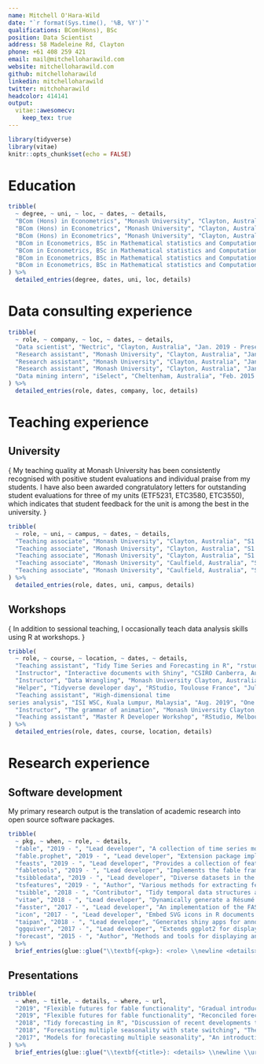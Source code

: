 ```yaml
---
name: Mitchell O'Hara-Wild
date: "`r format(Sys.time(), '%B, %Y')`"
qualifications: BCom(Hons), BSc
position: Data Scientist
address: 58 Madeleine Rd, Clayton
phone: +61 408 259 421
email: mail@mitchelloharawild.com
website: mitchelloharawild.com
github: mitchelloharawild
linkedin: mitchelloharawild
twitter: mitchoharawild
headcolor: 414141
output: 
  vitae::awesomecv:
    keep_tex: true
---
```


```r
library(tidyverse)
library(vitae)
knitr::opts_chunk$set(echo = FALSE)
```

# Education
```r
tribble(
  ~ degree, ~ uni, ~ loc, ~ dates, ~ details,
  "BCom (Hons) in Econometrics", "Monash University", "Clayton, Australia", "Mar. 2017 - Nov. 2017", "Recipient of the Econometrics Honours Memorial Scholarship, Dean's Honour, Dean's Commendation, and best in class for 5 units.",
  "BCom (Hons) in Econometrics", "Monash University", "Clayton, Australia", "Mar. 2017 - Nov. 2017", "Honours research project was to develop a state space model for quickly forecasting time series with multiple seasonalities.",
  "BCom (Hons) in Econometrics", "Monash University", "Clayton, Australia", "Mar. 2017 - Nov. 2017", "Studied units include Bayesian and frequentist econometrics, advanced statistical modelling and computational science.",
  "BCom in Econometrics, BSc in Mathematical statistics and Computational Science", "Monash University", "Clayton, Australia", "Mar. 2013 - Nov. 2016", "Recipient of the Monash Community Leaders Scholarship, International Institute of Forecasters Award, and best in class for 4 units.",
  "BCom in Econometrics, BSc in Mathematical statistics and Computational Science", "Monash University", "Clayton, Australia", "Mar. 2013 - Nov. 2016", "Mentor for the Access Monash Ambassador Program (2015 and 2016)",
  "BCom in Econometrics, BSc in Mathematical statistics and Computational Science", "Monash University", "Clayton, Australia", "Mar. 2013 - Nov. 2016", "Participant of the Vice-Chancellor's Ancora Imparo Student Leadership Program (2014)",
  "BCom in Econometrics, BSc in Mathematical statistics and Computational Science", "Monash University", "Clayton, Australia", "Mar. 2013 - Nov. 2016", "Studied a broad collection of units covering many aspects of data science. The three disciplines I majored in explored different perspectives for working with data."
) %>% 
  detailed_entries(degree, dates, uni, loc, details)
```

# Data consulting experience

```r
tribble(
  ~ role, ~ company, ~ loc, ~ dates, ~ details,
  "Data scientist", "Nectric", "Clayton, Australia", "Jan. 2019 - Present", "A variety of consulting projects with substantial spatio-temporal modelling tasks.",
  "Research assistant", "Monash University", "Clayton, Australia", "Jan. 2016 - Present", "Involved in many internal and external data projects of varying size and complexity.",
  "Research assistant", "Monash University", "Clayton, Australia", "Jan. 2016 - Present", "Projects typically feature large scale time series modelling or analysis, cross-sectional modelling and creating tools for improving workflows.",
  "Research assistant", "Monash University", "Clayton, Australia", "Jan. 2016 - Present", "Consulting project clients include: Huawei, Monash University, R Consortium, NSW Chief Scientist office, DiabetesLab and Tennis Australia.",
  "Data mining intern", "iSelect", "Cheltenham, Australia", "Feb. 2015 - Mar. 2015", "Improved business reporting with interactive visualisations, and model-based anomaly detection.",
) %>% 
  detailed_entries(role, dates, company, loc, details)
```

# Teaching experience

## University

\footnotesize{
My teaching quality at Monash University has been consistently recognised with positive student evaluations and individual praise from my students. I have also been awarded congratulatory letters for outstanding student evaluations for three of my units (ETF5231, ETC3580, ETC3550), which indicates that student feedback for the unit is among the best in the university.
}

```r
tribble(
  ~ role, ~ uni, ~ campus, ~ dates, ~ details,
  "Teaching associate", "Monash University", "Clayton, Australia", "S1 2018 - Present", "Advanced statistical modelling (ETC3580)",
  "Teaching associate", "Monash University", "Clayton, Australia", "S1 2018 - Present", "Data modelling and computing (ETC1010)",
  "Teaching associate", "Monash University", "Clayton, Australia", "S1 2018 - Present", "Applied forecasting for business and economics (ETC3550)",
  "Teaching associate", "Monash University", "Caulfield, Australia", "S1 2016 - S1 2018", "Business forecasting (ETF3231/ETF5231)",
  "Teaching associate", "Monash University", "Caulfield, Australia", "S1 2016 - S1 2018", "Mathematics for business (ETF2700)",
) %>% 
  detailed_entries(role, dates, uni, campus, details)
```

## Workshops

\footnotesize{
In addition to sessional teaching, I occasionally teach data analysis skills using R at workshops.
}

```r
tribble(
  ~ role, ~ course, ~ location, ~ dates, ~ details,
  "Teaching assistant", "Tidy Time Series and Forecasting in R", "rstudio::conf, San Francisco, California", "Jan. 2020", "Two day workshop with Rob Hyndman on forecasting using tidyverse workflows.",
  "Instructor", "Interactive documents with Shiny", "CSIRO Canberra, Australia", "Nov. 2019", "Two day intermediate workshop on developing of shiny applications.",
  "Instructor", "Data Wrangling", "Monash University Clayton, Australia", "Sep. 2019", "A short workshop in the student ran 'R Workshops for Beginners' series on using tidyr and dplyr to wrangle data.",
  "Helper", "Tidyverse developer day", "RStudio, Toulouse France", "Jul. 2019", "A one day developer day where I helped R users resolve issues on tidyverse packages.",
  "Teaching assistant", "High-dimensional time
series analysis", "ISI WSC, Kuala Lumpur, Malaysia", "Aug. 2019", "One day short course with Rob Hyndman for analysing and forecasting large collections of time series.",
  "Instructor", "The grammar of animation", "Monash University Clayton, Australia", "Mar. 2019", "A short workshop for NUMBAT group on creating animated graphics in R with gganimate",
  "Teaching assistant", "Master R Developer Workshop", "RStudio, Melbourne Australia", "Dec. 2016", "A two day workshop with Hadley Wicham on programming with R and developing R packages.",
) %>% 
  detailed_entries(role, dates, course, location, details)
```

# Research experience

## Software development

My primary research output is the translation of academic research into open source software packages.

```r
tribble(
  ~ pkg, ~ when, ~ role, ~ details,
  "fable", "2019 - ", "Lead developer", "A collection of time series models for use in a tidyverse workflow.",
  "fable.prophet", "2019 - ", "Lead developer", "Extension package implementing the prophet forecasting procedure for fable.",
  "feasts", "2019 - ", "Lead developer", "Provides a collection of features, decompositions, statistical summaries and graphics functions for the analysing tidy time series data.",
  "fabletools", "2019 - ", "Lead developer", "Implements the fable framework for analysing time series within a tidyverse workflow. This package is developer oriented, allowing developers to extend the framework with their own models and algorithms.",
  "tsibbledata", "2019 - ", "Lead developer", "Diverse datasets in the 'tsibble' data structure. These datasets are useful for learning and demonstrating how tidy temporal data can tidied, visualised, and forecasted.",
  "tsfeatures", "2019 - ", "Author", "Various methods for extracting features from time series data.",
  "tsibble", "2018 - ", "Contributor", "Tidy temporal data structures and tools. The data for the tidy time series collection of packages.",
  "vitae", "2018 - ", "Lead developer", "Dynamically generate a Résumé or CV using R Markdown. This CV is created using code with that package!",
  "fasster", "2017 - ", "Lead developer", "An implementation of the FASSTER (Forecasting with Additive Switching of Seasonality, Trend and Exogenous Regressors) model in the fable framework. This is the model developed for my honours thesis.",
  "icon", "2017 - ", "Lead developer", "Embed SVG icons in R documents such as slides, reports and apps.",
  "taipan", "2018 - ", "Lead developer", "Generates shiny apps for annotating image data. Image annotations are typically used for training and evaluation of machine learning models.",
  "ggquiver", "2017 - ", "Lead developer", "Extends ggplot2 for displaying vector fields on plots.",
  "forecast", "2015 - ", "Author", "Methods and tools for displaying and analysing univariate time series forecasts including exponential smoothing via state space models and automatic ARIMA modelling."
) %>% 
  brief_entries(glue::glue("\\textbf{<pkg>}: <role> \\newline <details>", .open = "<", .close = ">"), when, .protect = FALSE)
```

<!-- ## Academic research -->

<!-- fasster, taipan, fable -->

## Presentations

```r
tribble(
  ~ when, ~ title, ~ details, ~ where, ~ url,
  "2019", "Flexible futures for fable functionality", "Gradual introduction to tidy forecasting with fable. Flexibility is demonstrated with combination modelling and package extensibilitiy.", "MelbURN meetup", "https://slides.mitchelloharawild.com/fable-tfeam/",
  "2019", "Flexible futures for fable functionality", "Reconciled forecasting of many time series with model combinations.", "ISF 2019", "https://slides.mitchelloharawild.com/isf2019/",
  "2018", "Tidy forecasting in R", "Discussion of recent developments to the fable framework.", "MelbURN meetup", "https://slides.mitchelloharawild.com/fable-tfeam/",
  "2018", "Forecasting multiple seasonality with state switching", "The FASSTER model with the fable framework.", "useR! 2018", "https://slides.mitchelloharawild.com/user2018",
  "2017", "Models for forecasting multiple seasonality", "An introduction to the FASSTER model.", "MelbURN meetup", "https://slides.mitchelloharawild.com/melburn17/",
) %>% 
  brief_entries(glue::glue("\\textbf{<title>}: <details> \\newline \\url{<url>}", .open = "<", .close = ">"), when, .protect = FALSE)
```

<!-- # Relevant Skills -->
<!-- ```{r} -->
<!-- cvskill("Data Analysis", c("Visualisation", "Data Cleaning", "Forecasting", "Modelling", "Communication", "Inference", "Machine Learning", "Web Scraping")) -->
<!-- cvskill("Programming", c("R", "Python", "SQL", "Java", "C", "C++", "HTML/CSS", "TeX", "MATLAB")) -->
<!-- ``` -->

<!-- # Awards & Achievements -->
<!-- ## Awards -->
<!-- ```{r} -->
<!-- tribble( -->
<!--   ~ award, ~ from, ~ year, -->
<!--   "Commerce Dean's Honour", "Monash", "2017", -->
<!--   "Commerce Dean's Commendation", "Monash", "2016", -->
<!--   "Science Dean’s List", "Monash", "2014-2016", -->
<!--   "International Institute of Forecasters Award", "IIF", "2014", -->
<!--   "Rotary Youth Leadership Award", "Rotary", "2013" -->
<!-- ) %>% -->
<!--   brief_entries(award, year, from) -->
<!-- ``` -->

<!-- ## Scholarships -->
<!-- ```{r} -->
<!-- tribble( -->
<!--   ~ scholarship, ~ from, ~ year, -->
<!--   "Econometrics Honours Memorial Scholarship", "Monash", "2017", -->
<!--   "Monash Community Leaders Scholarship", "Monash", "2015 & 2016", -->
<!--   "Mitcham Rotary Scholarship", "Rotary", "2011 & 2012" -->
<!-- ) %>% -->
<!--   brief_entries(scholarship, year, from) -->
<!-- ``` -->

<!-- \hspace{3em} -->

<!-- ## Competitions -->
<!-- ```{r} -->
<!-- tribble( -->
<!--   ~ competition, ~ from, ~ year, -->
<!--   "UseR! 2018 Datathon Champion", "UseR!", "2018", -->
<!--   "RMIT SBITL Analytics Competition Champion", "RMIT", "2017", -->
<!--   "RMIT SBITL Analytics Competition Champion", "RMIT", "2016" -->
<!-- ) %>% -->
<!--   brief_entries(competition, year, from) -->
<!-- ``` -->
